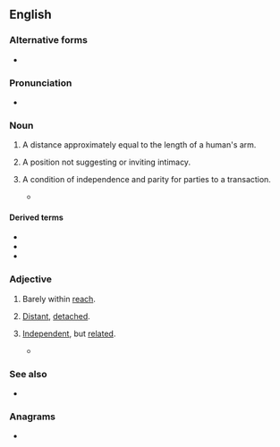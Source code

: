 {{also|arm's-length}}
==English==
{{wikipedia}}

===Alternative forms===
* {{l|en|arm's-length}}

===Pronunciation===
* {{audio|en|en-au-arm's length.ogg|Audio (AU)}}

===Noun===
{{en-noun|head=[[arm]][[-'s|'s]] [[length]]}}

# A distance approximately equal to the length of a human's arm.
# {{lb|en|figuratively}} A position not suggesting or inviting intimacy.
#: {{ux|en|She remained at '''arm's length''' though we worked together for many years.}}
# {{lb|en|figuratively}} A condition of independence and parity for parties to a transaction.
#: {{ux|en|The police work at '''arm's length''' from the army.}}
#* {{quote-journal|en|date=2020 June 3|author=Christian Wolmar|title=Unworkable policies cripple our beleagered railway|journal=Rail|page=51|text=In any viable scenario of renationalisation, the idea was always to ensure that the railways were at '''arm's length''' from the Department, since it was recognised that allowing civil servants to run the show is always a bad idea.}}

====Derived terms====
* {{l|en|arm's length price}}
* {{l|en|arm's length principle}}
* {{l|en|arm's length transaction}}

===Adjective===
{{en-adj|head=[[arm]][[-'s|'s]] [[length]]}}

# {{lb|en|literally}} Barely within [[reach]].
# {{lb|en|idiomatic}} [[distant|Distant]], [[detach]]ed.
# {{lb|en|idiomatic}} [[independent|Independent]], but [[related]].
#* {{quote-journal|en|date=2021 February 24|author=Nigel Harris|title=Comment: Vaccines and railways|journal=RAIL|issue=925|page=3|text=Kate Bingham's success is powerful validation of what has been ''RAIL'' 's opinion on this key question for many months now: that we must have a new '''arm's length''' body, similar to the Vaccine Task Force, to strategically plan and organise our railways... and quickly too.}}

===See also===
* {{l|en|armlength}}

===Anagrams===
* {{anagrams|en|a=aeghlmnrst|armlengths}}